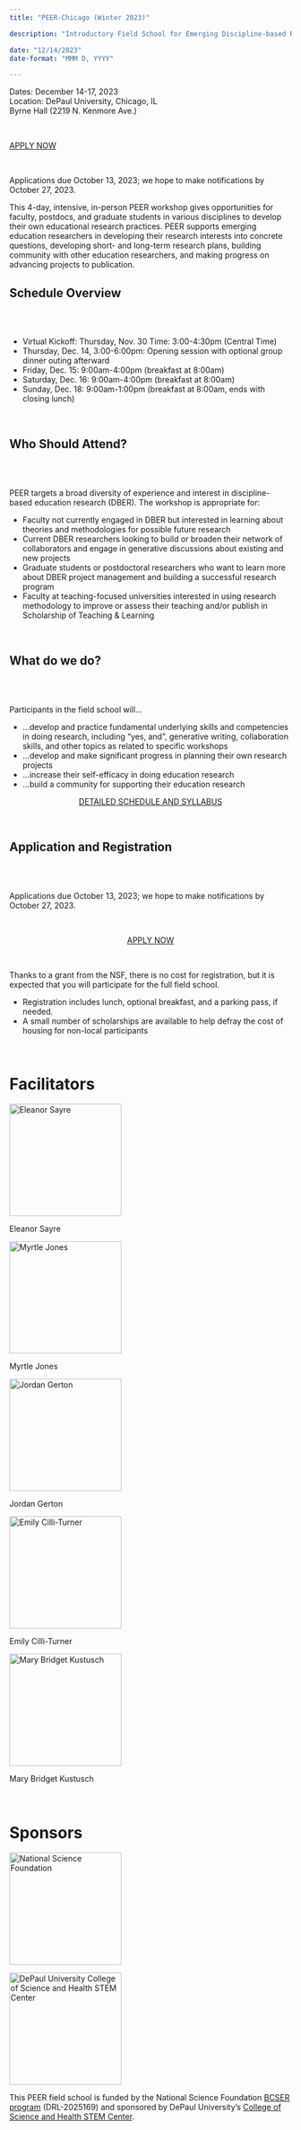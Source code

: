 ```yaml
---
title: "PEER-Chicago (Winter 2023)"

description: "Introductory Field School for Emerging Discipline-based Researchers (EDBERs) at DePaul University, December 14-17, 2023. Funded by the [NSF BCSER program](https://www.nsf.gov/awardsearch/showAward?AWD_ID=2025174&HistoricalAwards=false) DRL #2025169 and sponsored by the [DePaul STEM Center](https://csh.depaul.edu/about/centers-and-institutes/stem/Pages/default.aspx). (in-person only)"

date: "12/14/2023"
date-format: "MMM D, YYYY"

---
```


:::::: {.quarto-listing .quarto-listing-container-grid}
::::: {.list .grid .quarto-listing-cols-1}
::::{.g-col-1 .text-center}

Dates: December 14-17, 2023<br>
Location: DePaul University, Chicago, IL<br>
Byrne Hall (2219 N. Kenmore Ave.)<br>

&nbsp; 

:::{apply-now-button}
```{=HTML}
<a class="btn btn-primary rounded-pill text-center" data-margin-top="0" data-margin-bottom="0" href="https://depaul.qualtrics.com/jfe/form/SV_bsjhcRCTjH6yvaK">
    <p>APPLY NOW</p>
</a>
```
:::
&nbsp;  

Applications due October 13, 2023; we hope to make notifications by October 27, 2023.
::::
:::::
::::::

This 4-day, intensive, in-person PEER workshop gives opportunities for faculty, postdocs, and graduate students in various disciplines to develop their own educational research practices. PEER supports emerging education researchers in developing their research interests into concrete questions, developing short- and long-term research plans, building community with other education researchers, and making progress on advancing projects to publication.

::::: {.quarto-listing .quarto-listing-container-grid}
:::: {.list .grid .quarto-listing-cols-2}

:::{.g-col-1 .text-left}
# Schedule Overview
:::

:::{.g-col-1 .text-left}
&nbsp;  
&nbsp;  

* Virtual Kickoff: Thursday, Nov. 30 Time: 3:00-4:30pm (Central Time)
* Thursday, Dec. 14, 3:00-6:00pm: Opening session with optional group dinner outing afterward
* Friday, Dec. 15: 9:00am-4:00pm (breakfast at 8:00am)
* Saturday, Dec. 16: 9:00am-4:00pm (breakfast at 8:00am)
* Sunday, Dec. 18: 9:00am-1:00pm (breakfast at 8:00am, ends with closing lunch)
:::
::::
:::::

&nbsp;  

::::: {.quarto-listing .quarto-listing-container-grid}
:::: {.list .grid .quarto-listing-cols-2}

:::{.g-col-1 .text-left}
# Who Should Attend?
:::

:::{.g-col-1 .text-left}
&nbsp;  
&nbsp;  

PEER targets a broad diversity of experience and interest in discipline-based education research (DBER). The workshop is appropriate for:

* Faculty not currently engaged in DBER but interested in learning about theories and methodologies for possible future research
* Current DBER researchers looking to build or broaden their network of collaborators and engage in generative discussions about existing and new projects
* Graduate students or postdoctoral researchers who want to learn more about DBER project management and building a successful research program
* Faculty at teaching-focused universities interested in using research methodology to improve or assess their teaching and/or publish in Scholarship of Teaching & Learning
:::
::::
:::::

&nbsp;  

:::::: {.quarto-listing .quarto-listing-container-grid}
::::: {.list .grid .quarto-listing-cols-2}

::::{.g-col-1 .text-left}
# What do we do?
::::

::::{.g-col-1 .text-left}
&nbsp;  
&nbsp;  

Participants in the field school will…

* …develop and practice fundamental underlying skills and competencies in doing research, including “yes, and”, generative writing, collaboration skills, and other topics as related to specific workshops
* …develop and make significant progress in planning their own research projects
* …increase their self-efficacy in doing education research
* …build a community for supporting their education research

:::{schedule-button}
```{=HTML}
<div style="text-align: center;">
    <a class="btn btn-primary rounded-pill text-center" data-margin-top="0" data-margin-bottom="0" href="syllabus.qmd">
        <p>DETAILED SCHEDULE AND SYLLABUS</p>
    </a>
</div>
```
:::
::::
:::::
::::::

&nbsp;  

:::::: {.quarto-listing .quarto-listing-container-grid}
::::: {.list .grid .quarto-listing-cols-2}

::::{.g-col-1 .text-left}
# Application and Registration
::::

::::{.g-col-1 .text-left}
&nbsp;  
&nbsp;  

Applications due October 13, 2023; we hope to make notifications by October 27, 2023.

&nbsp;  

:::{apply-now-button}
```{=HTML}
<div style="text-align: center;">
    <a class="btn btn-primary rounded-pill text-center" data-margin-top="0" data-margin-bottom="0" href="https://depaul.qualtrics.com/jfe/form/SV_bsjhcRCTjH6yvaK">
        <p>APPLY NOW</p>
    </a>
</div>
```
:::
&nbsp;  

Thanks to a grant from the NSF, there is no cost for registration, but it is expected that you will participate for the full field school.

* Registration includes lunch, optional breakfast, and a parking pass, if needed.
* A small number of scholarships are available to help defray the cost of housing for non-local participants
::::
:::::
::::::

&nbsp;  

# Facilitators
:::::: {.quarto-listing .quarto-listing-container-grid}
::::: {.list .grid .quarto-listing-cols-5}

::::{.g-col-1 .text-left}
<img src="../../../images/headshots/Sayre-headshot-2.jpg" alt="Eleanor Sayre" width="200"/>

Eleanor Sayre
::::

::::{.g-col-1 .text-left}
<img src="../../../images/headshots/Jones-headshot.jpeg" alt="Myrtle Jones" width="200"/>

Myrtle Jones
::::

::::{.g-col-1 .text-left}
<img src="../../../images/headshots/Gerton-headshot.jpeg" alt="Jordan Gerton" width="200"/>

Jordan Gerton
::::

::::{.g-col-1 .text-left}
<img src="../../../images/headshots/Cilli-Turner-headshot.jpeg" alt="Emily Cilli-Turner" width="200"/>

Emily Cilli-Turner
::::

::::{.g-col-1 .text-left}
<img src="../../../images/headshots/Kustusch-headshot-1.jpg" alt="Mary Bridget Kustusch" width="200"/>

Mary Bridget Kustusch
::::
:::::
::::::

&nbsp;  

# Sponsors
::::::::: {.quarto-listing .quarto-listing-container-grid}
:::::::: {.list .grid .quarto-listing-cols-2}

::::::: {.g-col-1}
:::::: {.quarto-listing .quarto-listing-container-grid}
::::: {.list .grid .quarto-listing-cols-2}
::::{.g-col-1 .middle}
<img src="../../../images/foreign-logos/NSF-logo.png" alt="National Science Foundation" width="200"/>

::::

::::{.g-col-1}
<img class="middle" src="../../../images/foreign-logos/DePaul-University-ColSciHealth-logo.png" alt="DePaul University College of Science and Health STEM Center" width="200"/>

::::
:::::
::::::
:::::::

:::::::{.g-col-1 .text-left}
This PEER field school is funded by the National Science Foundation [BCSER program](https://www.nsf.gov/awardsearch/showAward?AWD_ID=2025174&HistoricalAwards=false) (DRL-2025169) and sponsored by DePaul University’s [College of Science and Health STEM Center](https://csh.depaul.edu/about/centers-and-institutes/stem/Pages/default.aspx).
:::::::
::::::::
:::::::::